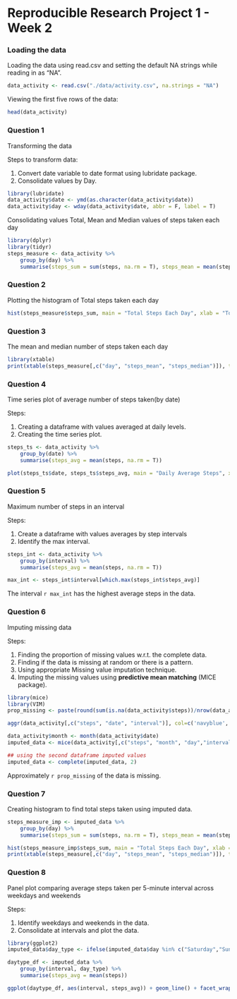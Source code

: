 Reproducible Research Project 1 - Week 2
========================================


### Loading the data

Loading the data using read.csv and setting the default NA strings while reading in as "NA".

```r
data_activity <- read.csv("./data/activity.csv", na.strings = "NA")
```

Viewing the first five rows of the data:

```r
head(data_activity)
```


### Question 1

Transforming the data

Steps to transform data:

1. Convert date variable to date format using lubridate package.
2. Consolidate values by Day.

```r
library(lubridate)
data_activity$date <- ymd(as.character(data_activity$date))
data_activity$day <- wday(data_activity$date, abbr = F, label = T)
```

Consolidating values Total, Mean and Median values of steps taken each day

```r
library(dplyr)
library(tidyr)
steps_measure <- data_activity %>%
    group_by(day) %>%
    summarise(steps_sum = sum(steps, na.rm = T), steps_mean = mean(steps, na.rm = T), steps_median = median(steps, na.rm = T))
```


### Question 2

Plotting the histogram of Total steps taken each day

```r
hist(steps_measure$steps_sum, main = "Total Steps Each Day", xlab = "Total Steps")
```

### Question 3

The mean and median number of steps taken each day

```r
library(xtable)
print(xtable(steps_measure[,c("day", "steps_mean", "steps_median")]), type = "html")
```

### Question 4

Time series plot of average number of steps taken(by date)

Steps:

1. Creating a dataframe with values averaged at daily levels.
2. Creating the time series plot.

```r
steps_ts <- data_activity %>%
    group_by(date) %>%
    summarise(steps_avg = mean(steps, na.rm = T))

plot(steps_ts$date, steps_ts$steps_avg, main = "Daily Average Steps", xlab = "Date", ylab= "Average Steps", type = "l")
```


### Question 5

Maximum number of steps in an interval

Steps:

1. Create a dataframe with values averages by step intervals
2. Identify the max interval.

```r
steps_int <- data_activity %>%
    group_by(interval) %>%
    summarise(steps_avg = mean(steps, na.rm = T))

max_int <- steps_int$interval[which.max(steps_int$steps_avg)]
```
The interval `r max_int` has the highest average steps in the data.


### Question 6

Imputing missing data

Steps:

1. Finding the proportion of missing values w.r.t. the complete data.
2. Finding if the data is missing at random or there is a pattern.
2. Using appropriate Missing value imputation technique.
3. Imputing the missing values using **predictive mean matching** (MICE package).

```r
library(mice)
library(VIM)
prop_missing <- paste(round(sum(is.na(data_activity$steps))/nrow(data_activity)*100,0), "%")

aggr(data_activity[,c("steps", "date", "interval")], col=c('navyblue','red'), numbers=TRUE, sortVars=TRUE, labels=names(data_activity[,c("steps", "date", "interval")]), cex.axis=.7, gap=3, ylab=c("Histogram of missing data","Pattern"))

data_activity$month <- month(data_activity$date)
imputed_data <- mice(data_activity[,c("steps", "month", "day","interval")], m = 5, maxit = 2, method = "pmm", seed = 123)

## using the second dataframe imputed values
imputed_data <- complete(imputed_data, 2)
```
Approximately `r prop_missing` of the data is missing. 


### Question 7

Creating histogram to find total steps taken using imputed data.

```r
steps_measure_imp <- imputed_data %>%
    group_by(day) %>%
    summarise(steps_sum = sum(steps, na.rm = T), steps_mean = mean(steps, na.rm = T), steps_median = median(steps, na.rm = T))

hist(steps_measure_imp$steps_sum, main = "Total Steps Each Day", xlab = "Total Steps")
print(xtable(steps_measure[,c("day", "steps_mean", "steps_median")]), type = "html")
```


### Question 8

Panel plot comparing average steps taken per 5-minute interval across weekdays and weekends

Steps:

1. Identify weekdays and weekends in the data.
2. Consolidate at intervals and plot the data.

```r
library(ggplot2)
imputed_data$day_type <- ifelse(imputed_data$day %in% c("Saturday","Sunday"), "Weekend","Weekday")

daytype_df <- imputed_data %>%
    group_by(interval, day_type) %>%
    summarise(steps_avg = mean(steps))

ggplot(daytype_df, aes(interval, steps_avg)) + geom_line() + facet_wrap(~day_type) + labs(title = "Average steps taken (5-min intervals)") + labs(x = "Intervals", y = "Average Steps")
```